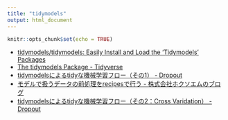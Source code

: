 ```yaml
---
title: "tidymodels"
output: html_document
---
```


```r
knitr::opts_chunk$set(echo = TRUE)
```

- [tidymodels/tidymodels: Easily Install and Load the 'Tidymodels' Packages](https://github.com/tidymodels/tidymodels)
- [The tidymodels Package - Tidyverse](https://www.tidyverse.org/articles/2018/08/tidymodels-0-0-1/)
- [tidymodelsによるtidyな機械学習フロー（その1） - Dropout](https://dropout009.hatenablog.com/entry/2019/01/06/124932)
- [モデルで扱うデータの前処理をrecipesで行う - 株式会社ホクソエムのブログ](https://blog.hoxo-m.com/entry/2018/08/26/161144)
- [tidymodelsによるtidyな機械学習フロー（その2：Cross Varidation） - Dropout](https://dropout009.hatenablog.com/entry/2019/01/09/214233)